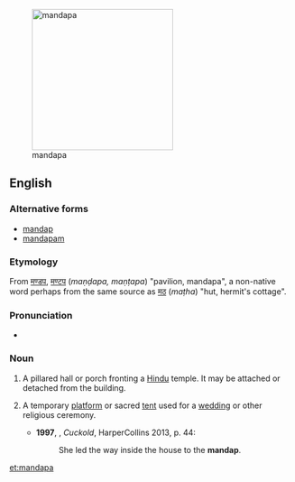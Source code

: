 [[File:Kalyana mamdapam vellore fort.JPG|thumb|right|250px|mandapa]]
==English==
{{wikipedia}}
===Alternative forms===
* [[mandap]]
* [[mandapam]]

===Etymology===
From {{etyl|sa|en}} [[मण्डप]], [[मण्टप]] (''maṇḍapa, maṇṭapa'') "pavilion, mandapa", a non-native word perhaps from the same source as [[मठ]] (''maṭha'') "hut, hermit's cottage".   <!-- ; (Tamil?) -->

===Pronunciation===
*{{a|UK}} {{IPA|/ˈmʌndəpə/|lang=en}}

===Noun===
{{en-noun|mandapas}}

# {{context|in south India|architecture|lang=en}} A pillared hall or porch fronting a [[Hindu]] temple.  It may be attached or detached from the building.
# {{cx|South Asia|lang=en}} A temporary [[platform]] or sacred [[tent]] used for a [[wedding]] or other religious ceremony.
#*'''1997''', {{w|Kiran Nagarkar}}, ''Cuckold'', HarperCollins 2013, p. 44:
#*:She led the way inside the house to the '''mandap'''.

[[et:mandapa]]